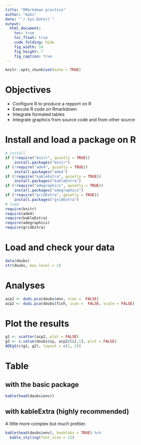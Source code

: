 ```yaml
---
title: "RMarkdown practice"
author: "Aubi"
date: "`r Sys.Date()`"
output:
  html_document:
    toc: true
    toc_float: true
    code_folding: hide
    fig_width: 14
    fig_height: 7
    fig_caption: true
---
```


```r
knitr::opts_chunk$set(echo = TRUE)
```

# Objectives

+ Configure R to produce a repport on R
+ Execute R code on Rmarkdown
+ Integrate formated tables 
+ Integrate graphics from source code and from other source

# Install and load a package on R

```r
# install
if (!require("knitr", quietly = TRUE))
    install.packages("knitr")
if (!require("ade4", quietly = TRUE))
    install.packages("ade4")
if (!require("kableExtra", quietly = TRUE))
    install.packages("kableExtra")
if (!require("adegraphics", quietly = TRUE))
    install.packages("adegraphics")
if (!require("gridExtra", quietly = TRUE))
    install.packages("gridExtra")
# load
require(knitr)
require(ade4)
require(kableExtra)
require(adegraphics)
require(gridExtra)
```

# Load and check your data

```r
data(doubs)
str(doubs, max.level = 1)
```

# Analyses

```r
acp1 <- dudi.pca(doubs$env, scan =  FALSE)
acp2 <- dudi.pca(doubs$fish, scan =  FALSE, scale = FALSE)
```

# Plot the results

```r
g1 <- scatter(acp2, plot = FALSE)
g2 <- s.value(doubs$xy, acp2$li[,1], plot = FALSE)
ADEgS(c(g1, g2), layout = c(1, 2))
```

# Table  {.tabset}

## with the basic package

```r
kable(head(doubs$env))
```

## with kableExtra (highly recommended)

A little more complex but much prettier.

```r
kable(head(doubs$env), booktabs = TRUE) %>%
  kable_styling(font_size = 12)
```

